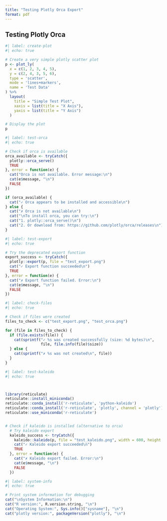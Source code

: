 ```yaml
---
title: "Testing Plotly Orca Export"
format: pdf
---
```


## Testing Plotly Orca

```r
#| label: create-plot
#| echo: true

# Create a very simple plotly scatter plot
p <- plot_ly(
  x = c(1, 2, 3, 4, 5),
  y = c(2, 4, 3, 5, 6),
  type = 'scatter',
  mode = 'lines+markers',
  name = 'Test Data'
) %>%
  layout(
    title = "Simple Test Plot",
    xaxis = list(title = "X Axis"),
    yaxis = list(title = "Y Axis")
  )

# Display the plot
p
```


```r
#| label: test-orca
#| echo: true

# Check if orca is available
orca_available <- tryCatch({
  plotly::orca_serve()
  TRUE
}, error = function(e) {
  cat("Orca is not available. Error message:\n")
  cat(e$message, "\n")
  FALSE
})

if (orca_available) {
  cat("✓ Orca appears to be installed and accessible\n")
} else {
  cat("✗ Orca is not available\n")
  cat("\nTo install orca, you can try:\n")
  cat("1. plotly::orca_serve()\n")
  cat("2. Or download from: https://github.com/plotly/orca/releases\n")
}
```


```r
#| label: test-export
#| echo: true

# Try the deprecated export function
export_success <- tryCatch({
  plotly::export(p, file = "test_export.png")
  cat("✓ Export function succeeded\n")
  TRUE
}, error = function(e) {
  cat("✗ Export function failed. Error:\n")
  cat(e$message, "\n")
  FALSE
})
```


```r
#| label: check-files
#| echo: true

# Check if files were created
files_to_check <- c("test_export.png", "test_orca.png")

for (file in files_to_check) {
  if (file.exists(file)) {
    cat(sprintf("✓ %s was created successfully (size: %d bytes)\n", 
                file, file.info(file)$size))
  } else {
    cat(sprintf("✗ %s was not created\n", file))
  }
}
```


```r
#| label: test-kaleido
#| echo: true



library(reticulate)
reticulate::install_miniconda()
reticulate::conda_install('r-reticulate', 'python-kaleido')
reticulate::conda_install('r-reticulate', 'plotly', channel = 'plotly')
reticulate::use_miniconda('r-reticulate')


# Check if kaleido is installed (alternative to orca)
  # Try kaleido export
  kaleido_success <- tryCatch({
    kaleido::kaleido(p, file = "test_kaleido.png", width = 600, height = 400)
    cat("✓ Kaleido export succeeded\n")
    TRUE
  }, error = function(e) {
    cat("✗ Kaleido export failed. Error:\n")
    cat(e$message, "\n")
    FALSE
  })

```


```r
#| label: system-info
#| echo: true

# Print system information for debugging
cat("\nSystem Information:\n")
cat("R version:", R.version.string, "\n")
cat("Operating System:", Sys.info()["sysname"], "\n")
cat("plotly version:", packageVersion("plotly"), "\n")
```